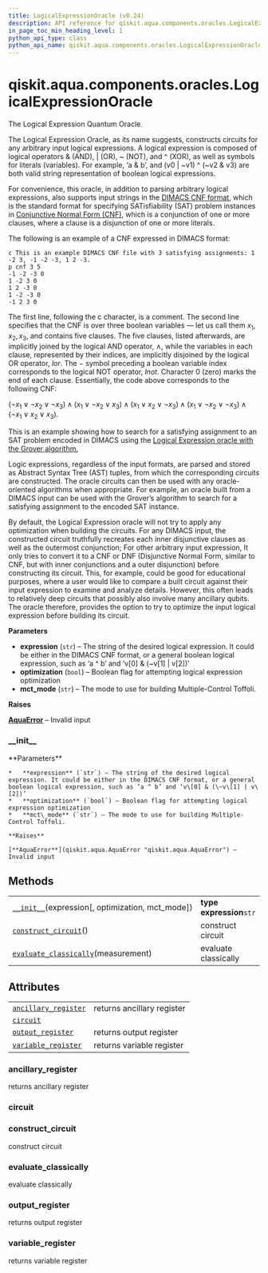 ```yaml
---
title: LogicalExpressionOracle (v0.24)
description: API reference for qiskit.aqua.components.oracles.LogicalExpressionOracle in qiskit v0.24
in_page_toc_min_heading_level: 1
python_api_type: class
python_api_name: qiskit.aqua.components.oracles.LogicalExpressionOracle
---
```


<span id="qiskit-aqua-components-oracles-logicalexpressionoracle" />

# qiskit.aqua.components.oracles.LogicalExpressionOracle

<Class id="qiskit.aqua.components.oracles.LogicalExpressionOracle" isDedicatedPage={true} github="https://github.com/qiskit-community/qiskit-aqua/tree/stable/0.8/qiskit/aqua/components/oracles/logical_expression_oracle.py" signature="LogicalExpressionOracle(expression, optimization=False, mct_mode='basic')" modifiers="class">
  The Logical Expression Quantum Oracle.

  The Logical Expression Oracle, as its name suggests, constructs circuits for any arbitrary input logical expressions. A logical expression is composed of logical operators & (AND), | (OR), \~ (NOT), and ^ (XOR), as well as symbols for literals (variables). For example, ‘a & b’, and (v0 | \~v1) ^ (\~v2 & v3) are both valid string representation of boolean logical expressions.

  For convenience, this oracle, in addition to parsing arbitrary logical expressions, also supports input strings in the [DIMACS CNF format](http://www.satcompetition.org/2009/format-benchmarks2009.html), which is the standard format for specifying SATisfiability (SAT) problem instances in [Conjunctive Normal Form (CNF)](https://en.wikipedia.org/wiki/Conjunctive_normal_form), which is a conjunction of one or more clauses, where a clause is a disjunction of one or more literals.

  The following is an example of a CNF expressed in DIMACS format:

  ```text
  c This is an example DIMACS CNF file with 3 satisfying assignments: 1 -2 3, -1 -2 -3, 1 2 -3.
  p cnf 3 5
  -1 -2 -3 0
  1 -2 3 0
  1 2 -3 0
  1 -2 -3 0
  -1 2 3 0
  ```

  The first line, following the c character, is a comment. The second line specifies that the CNF is over three boolean variables — let us call them $x_1, x_2, x_3$, and contains five clauses. The five clauses, listed afterwards, are implicitly joined by the logical AND operator, $\land$, while the variables in each clause, represented by their indices, are implicitly disjoined by the logical OR operator, $lor$. The $-$ symbol preceding a boolean variable index corresponds to the logical NOT operator, $lnot$. Character 0 (zero) marks the end of each clause. Essentially, the code above corresponds to the following CNF:

  $(\lnot x_1 \lor \lnot x_2 \lor \lnot x_3) \land (x_1 \lor \lnot x_2 \lor x_3) \land (x_1 \lor x_2 \lor \lnot x_3) \land (x_1 \lor \lnot x_2 \lor \lnot x_3) \land (\lnot x_1 \lor x_2 \lor x_3)$.

  This is an example showing how to search for a satisfying assignment to an SAT problem encoded in DIMACS using the [Logical Expression oracle with the Grover algorithm.](https://github.com/Qiskit/qiskit-tutorials-community/blob/master/optimization/grover.ipynb)

  Logic expressions, regardless of the input formats, are parsed and stored as Abstract Syntax Tree (AST) tuples, from which the corresponding circuits are constructed. The oracle circuits can then be used with any oracle-oriented algorithms when appropriate. For example, an oracle built from a DIMACS input can be used with the Grover’s algorithm to search for a satisfying assignment to the encoded SAT instance.

  By default, the Logical Expression oracle will not try to apply any optimization when building the circuits. For any DIMACS input, the constructed circuit truthfully recreates each inner disjunctive clauses as well as the outermost conjunction; For other arbitrary input expression, It only tries to convert it to a CNF or DNF (Disjunctive Normal Form, similar to CNF, but with inner conjunctions and a outer disjunction) before constructing its circuit. This, for example, could be good for educational purposes, where a user would like to compare a built circuit against their input expression to examine and analyze details. However, this often leads to relatively deep circuits that possibly also involve many ancillary qubits. The oracle therefore, provides the option to try to optimize the input logical expression before building its circuit.

  **Parameters**

  *   **expression** (`str`) – The string of the desired logical expression. It could be either in the DIMACS CNF format, or a general boolean logical expression, such as ‘a ^ b’ and ‘v\[0] & (\~v\[1] | v\[2])’
  *   **optimization** (`bool`) – Boolean flag for attempting logical expression optimization
  *   **mct\_mode** (`str`) – The mode to use for building Multiple-Control Toffoli.

  **Raises**

  [**AquaError**](qiskit.aqua.AquaError "qiskit.aqua.AquaError") – Invalid input

  ### \_\_init\_\_

  <Function id="qiskit.aqua.components.oracles.LogicalExpressionOracle.__init__" signature="__init__(expression, optimization=False, mct_mode='basic')">
    **Parameters**

    *   **expression** (`str`) – The string of the desired logical expression. It could be either in the DIMACS CNF format, or a general boolean logical expression, such as ‘a ^ b’ and ‘v\[0] & (\~v\[1] | v\[2])’
    *   **optimization** (`bool`) – Boolean flag for attempting logical expression optimization
    *   **mct\_mode** (`str`) – The mode to use for building Multiple-Control Toffoli.

    **Raises**

    [**AquaError**](qiskit.aqua.AquaError "qiskit.aqua.AquaError") – Invalid input
  </Function>

  ## Methods

  |                                                                                                                                                                                                   |                          |
  | ------------------------------------------------------------------------------------------------------------------------------------------------------------------------------------------------- | ------------------------ |
  | [`__init__`](#qiskit.aqua.components.oracles.LogicalExpressionOracle.__init__ "qiskit.aqua.components.oracles.LogicalExpressionOracle.__init__")(expression\[, optimization, mct\_mode])          | **type expression**`str` |
  | [`construct_circuit`](#qiskit.aqua.components.oracles.LogicalExpressionOracle.construct_circuit "qiskit.aqua.components.oracles.LogicalExpressionOracle.construct_circuit")()                     | construct circuit        |
  | [`evaluate_classically`](#qiskit.aqua.components.oracles.LogicalExpressionOracle.evaluate_classically "qiskit.aqua.components.oracles.LogicalExpressionOracle.evaluate_classically")(measurement) | evaluate classically     |

  ## Attributes

  |                                                                                                                                                                                |                            |
  | ------------------------------------------------------------------------------------------------------------------------------------------------------------------------------ | -------------------------- |
  | [`ancillary_register`](#qiskit.aqua.components.oracles.LogicalExpressionOracle.ancillary_register "qiskit.aqua.components.oracles.LogicalExpressionOracle.ancillary_register") | returns ancillary register |
  | [`circuit`](#qiskit.aqua.components.oracles.LogicalExpressionOracle.circuit "qiskit.aqua.components.oracles.LogicalExpressionOracle.circuit")                                  |                            |
  | [`output_register`](#qiskit.aqua.components.oracles.LogicalExpressionOracle.output_register "qiskit.aqua.components.oracles.LogicalExpressionOracle.output_register")          | returns output register    |
  | [`variable_register`](#qiskit.aqua.components.oracles.LogicalExpressionOracle.variable_register "qiskit.aqua.components.oracles.LogicalExpressionOracle.variable_register")    | returns variable register  |

  ### ancillary\_register

  <Attribute id="qiskit.aqua.components.oracles.LogicalExpressionOracle.ancillary_register">
    returns ancillary register
  </Attribute>

  ### circuit

  <Attribute id="qiskit.aqua.components.oracles.LogicalExpressionOracle.circuit" />

  ### construct\_circuit

  <Function id="qiskit.aqua.components.oracles.LogicalExpressionOracle.construct_circuit" signature="construct_circuit()">
    construct circuit
  </Function>

  ### evaluate\_classically

  <Function id="qiskit.aqua.components.oracles.LogicalExpressionOracle.evaluate_classically" signature="evaluate_classically(measurement)">
    evaluate classically
  </Function>

  ### output\_register

  <Attribute id="qiskit.aqua.components.oracles.LogicalExpressionOracle.output_register">
    returns output register
  </Attribute>

  ### variable\_register

  <Attribute id="qiskit.aqua.components.oracles.LogicalExpressionOracle.variable_register">
    returns variable register
  </Attribute>
</Class>

